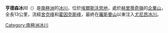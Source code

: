 {{coord|79|47|S|82|25|W|source:GNIS|display=title}}

'''亨德森冰川'''（{{lang-en|Henderson Glacier}}）是[[南極洲|南極洲]]的[[冰川|冰川]]，位於[[埃爾斯沃思地|埃爾斯沃思地]]，處於[[赫里蒂奇嶺|赫里蒂奇嶺]]的[[企業山|企業山]]，全長13公里，流經[[舍克峰|舍克峰]]和[[霍因克斯峰|霍因克斯峰]]，最終在[[羅斯曼山|羅斯曼山]]以東注入[[尤尼昂冰川|尤尼昂冰川]]。

{{DEFAULTSORT:Henderson Glacier}}
[[Category:南極洲冰川|Category:南極洲冰川]]


{{EllsworthLand-geo-stub}}